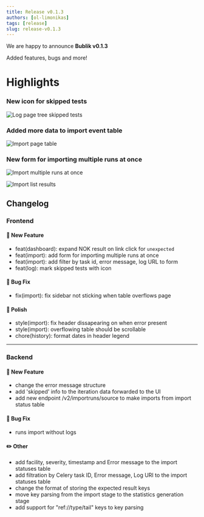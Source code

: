 ```yaml
---
title: Release v0.1.3
authors: [ol-limonikas]
tags: [release]
slug: release-v0.1.3
---
```


We are happy to announce **Bublik v0.1.3**

Added features, bugs and more!

<!--truncate-->

# Highlights

### New icon for skipped tests

![Log page tree skipped tests](./img/SCR-20230318-chrl.png)

### Added more data to import event table

![Import page table](./img/SCR-20230318-cjpi.png)

### New form for importing multiple runs at once

![Import multiple runs at once](./img/SCR-20230317-hkff.png)

![Import list results](./img/SCR-20230317-hlar.png)

## Changelog

### Frontend

#### 🚀 New Feature

- feat(dashboard): expand NOK result on link click for `unexpected`
- feat(import): add form for importing multiple runs at once
- feat(import): add filter by task id, error message, log URL to form
- feat(log): mark skipped tests with icon

#### 🐛 Bug Fix

- fix(import): fix sidebar not sticking when table overflows page

#### 💅 Polish

- style(import): fix header dissapearing on when error present
- style(import): overflowing table should be scrollable
- chore(history): format dates in header legend

---

### Backend

#### 🚀 New Feature

- change the error message structure
- add 'skipped' info to the iteration data forwarded to the UI
- add new endpoint /v2/importruns/source to make imports from import status table

#### 🐛 Bug Fix

- runs import without logs

#### ✏️ Other

- add facility, severity, timestamp and Error message to the import statuses table
- add filtration by Celery task ID, Error message, Log URI to the import statuses table
- change the format of storing the expected result keys
- move key parsing from the import stage to the statistics generation stage
- add support for "ref://type/tail" keys to key parsing
